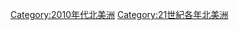 {{Commons category|2016 in North America}}
{{Portal|北美洲}}
{{Year by category
| m = 2
| c = 0
| d = 1
| y = 6
| cat = 北美洲
| sortkey = *
| in =
| parent = 21世紀各年北美洲
| subcat = 2016年各大洲
}}

[[Category:2010年代北美洲|Category:2010年代北美洲]]
[[Category:21世紀各年北美洲|Category:21世紀各年北美洲]]